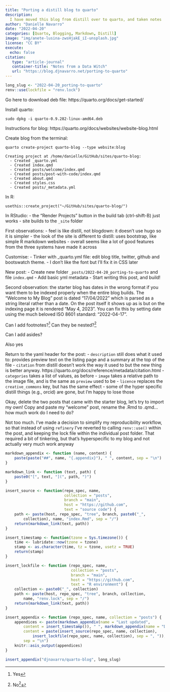 ```yaml
---
title: "Porting a distill blog to quarto"
description:
  I have moved this blog from distill over to quarto, and taken notes 
author: "Danielle Navarro"
date: "2022-04-20"
categories: [Quarto, Blogging, Markdown, Distill]
image: "img/anete-lusina-zwsHjakE_iI-unsplash.jpg"
license: "CC BY"
execute: 
  echo: false
citation:
   type: "article-journal"
   container-title: "Notes from a Data Witch"
   url: "https://blog.djnavarro.net/porting-to-quarto"
---
```


<!--------------- my typical setup ----------------->

```r
long_slug <- "2022-04-20_porting-to-quarto"
renv::use(lockfile = "renv.lock")
```

<!--------------- post begins here ----------------->

Go here to download deb file:
https://quarto.org/docs/get-started/

Install quarto:
```
sudo dpkg -i quarto-0.9.282-linux-amd64.deb
```

Instructions for blog:
https://quarto.org/docs/websites/website-blog.html

Create blog from the terminal:
```
quarto create-project quarto-blog --type website:blog
```

```
Creating project at /home/danielle/GitHub/sites/quarto-blog:
  - Created _quarto.yml
  - Created index.qmd
  - Created posts/welcome/index.qmd
  - Created posts/post-with-code/index.qmd
  - Created about.qmd
  - Created styles.css
  - Created posts/_metadata.yml
```

In R:
```
usethis::create_project("~/GitHub/sites/quarto-blog/")
```

In RStudio: 
- the "Render Projects" button in the build tab (ctrl-shift-B) just works
- site builds to the `_site` folder 

First observations:
- feel is like distill, not blogdown: it doesn't use hugo so it is simpler
- the look of the site is different to distill: uses bootstrap, like simple R markdown websites
- overall seems like a lot of good features from the three systems have made it across

Customise:
- Tinker with _quarto.yml file: edit blog title, twitter, github and bootswatch theme. 
- I don't like the font but I'll fix it in CSS later

New post:
- Create new folder `_posts/2022-04-20_porting-to-quarto` and file `index.qmd`
- Add basic yml metadata
- Start writing this post, and build!

Second observation: the starter blog has dates in the wrong format if you want them to be indexed properly when the entire blog builds. The "Welcome to My Blog" post is dated "17/04/2022" which is parsed as a string literal rather than a date. On the post itself it shows up as is but on the indexing page it is rendered "May 4, 2023". You can fix this by setting date using the much beloved ISO 8601 standard: "2022-04-17".

Can I add footnotes?^[Yes] Can they be nested?^[No^[No]]

Can I add asides? 

<aside>Also yes</aside>

Return to the yaml header for the post:
- `description` still does what it used to: provides preview text on the listing page and a summary at the top of the file
- `citation` from distill doesn't work the way it used to but the new thing is better anyway. https://quarto.org/docs/reference/metadata/citation.html
- `categories` takes a list of values, as before
- `image` takes a relative path to the image file, and is the same as `preview` used to be
- `licence` replaces the `creative_commons` key, but has the same effect
- some of the hyper specific distill things (e.g., orcid) are gone, but I'm happy to lose those

<!-- Anete Lūsiņa -->
<!-- https://unsplash.com/photos/zwsHjakE_iI -->

Okay, delete the two posts that came with the starter blog, let's try to import my own! Copy and paste my "welcome" post, rename the .Rmd to .qmd... how much work do I need to do?

Not too much. I've made a decision to simplify my reproducibility workflow, so that instead of using `refinery` I've reverted to calling `renv::use()` within the post, and keeping the lock file within the individual post folder. That required a bit of tinkering, but that's hyperspecific to my blog and not actually very much work anyway



<!--------------- appendices go here ----------------->

```r
markdown_appendix <- function (name, content) {
    paste(paste("##", name, "{.appendix}"), " ", content, sep = "\n")
}

markdown_link <- function (text, path) {
    paste0("[", text, "](", path, ")")
}

insert_source <- function(repo_spec, name, 
                          collection = "posts", 
                          branch = "main", 
                          host = "https://github.com", 
                          text = "source code") {
    path <- paste(host, repo_spec, "tree", branch, paste0("_", 
        collection), name, "index.Rmd", sep = "/")
    return(markdown_link(text, path))
}

insert_timestamp <- function(tzone = Sys.timezone()) {
    time <- lubridate::now(tzone = tzone)
    stamp <- as.character(time, tz = tzone, usetz = TRUE)
    return(stamp)
}

insert_lockfile <- function (repo_spec, name, 
                             collection = "posts", 
                             branch = "main", 
                             host = "https://github.com", 
                             text = "R environment") {
    collection <- paste0("_", collection)
    path <- paste(host, repo_spec, "tree", branch, collection, 
        name, "renv.lock", sep = "/")
    return(markdown_link(text, path))
}

insert_appendix <- function (repo_spec, name, collection = "posts") {
    appendices <- paste(markdown_appendix(name = "Last updated", 
        content = insert_timestamp()), " ", markdown_appendix(name = "Details", 
        content = paste(insert_source(repo_spec, name, collection), 
            insert_lockfile(repo_spec, name, collection), sep = ", ")), 
        sep = "\n")
    knitr::asis_output(appendices)
}

insert_appendix("djnavarro/quarto-blog", long_slug)
```



